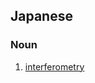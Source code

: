 ==Japanese==
{{ja-kanjitab|かん|しょう|ほう|yomi=o}}

===Noun===
{{ja-noun|かんしょうほう}}

# {{lb|ja|physics|sort=かんしょうほう}} [[interferometry]]